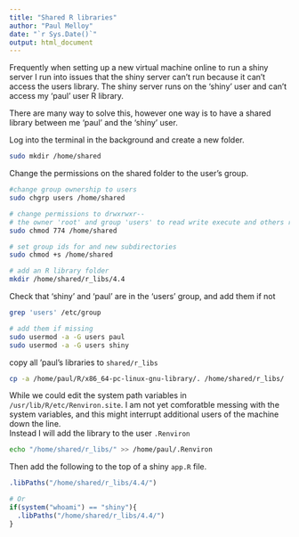 ```yaml
---
title: "Shared R libraries"
author: "Paul Melloy"
date: "`r Sys.Date()`"
output: html_document
---
```


Frequently when setting up a new virtual machine online to run a shiny server
I run into issues that the shiny server can't run because it can't access the 
users library.
The shiny server runs on the 'shiny' user and can't access my 'paul' user R 
library.  

There are many way to solve this, however one way is to have a shared library
between me 'paul' and the 'shiny' user.

Log into the terminal in the background and create a new folder.
```bash
sudo mkdir /home/shared
```

Change the permissions on the shared folder to the user's group.  

```bash
#change group ownership to users
sudo chgrp users /home/shared 

# change permissions to drwxrwxr--
# the owner 'root' and group 'users' to read write execute and others read only
sudo chmod 774 /home/shared

# set group ids for and new subdirectories
sudo chmod +s /home/shared

# add an R library folder
mkdir /home/shared/r_libs/4.4
```

Check that 'shiny' and 'paul' are in the 'users' group, and add them if not  

```bash
grep 'users' /etc/group

# add them if missing
sudo usermod -a -G users paul
sudo usermod -a -G users shiny
```

copy all 'paul's libraries to `shared/r_libs`

```bash
cp -a /home/paul/R/x86_64-pc-linux-gnu-library/. /home/shared/r_libs/
```

While we could edit the system path variables in `/usr/lib/R/etc/Renviron.site`. 
I am not yet comforatble messing with the system variables, and this might 
interrupt additional users of the machine down the line.  
Instead I will add the library to the user `.Renviron`  

```bash
echo "/home/shared/r_libs/" >> /home/paul/.Renviron
```

Then add the following to the top of a shiny `app.R` file.

```r
.libPaths("/home/shared/r_libs/4.4/")

# Or
if(system("whoami") == "shiny"){
  .libPaths("/home/shared/r_libs/4.4/")
}

```

